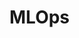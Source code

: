 # MLOps

<!--

## Monitoring and Maintenance
- Monitoring Strategies 
- Maintenance Considerations 
- Ensuring Sustained Performance in Embedded Systems 
- Strategies for Remote Monitoring and Maintenance

-->

